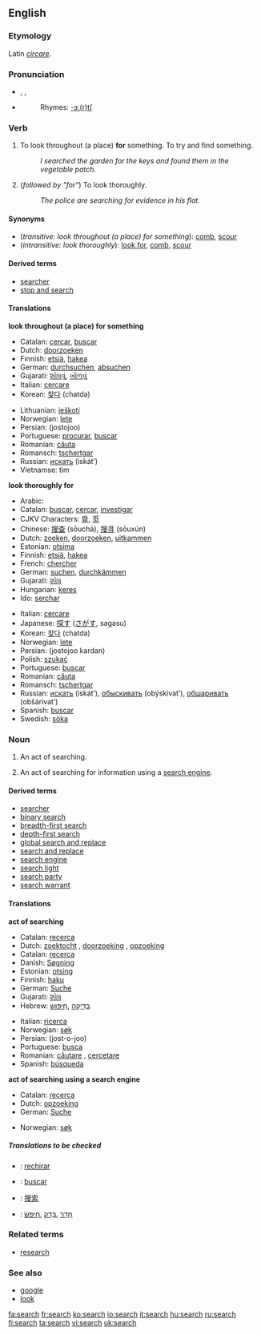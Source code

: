 ==English==

===Etymology===
Latin ''[[circare]]''.

===Pronunciation===
*{{AHD|sûrch}}, {{IPA|/sɜː(r)tʃ/}}, {{SAMPA|/s3:(r)tS/}}
*{{audio|en-us-search.ogg|Audio (US)}}
*:Rhymes: [[Rhymes:English:-ɜː(r)tʃ|-ɜː(r)tʃ]]

===Verb===
{{en-verb|search|es}}

#{{transitive}} To look throughout (a place) '''for''' something.  To try and find something.
#:''I searched the garden for the keys and found them in the vegetable patch.''
#{{intransitive}} (''followed by "for"'') To look thoroughly.
#:''The police are searching for evidence in his flat.''

====Synonyms====
*(''transitive: look throughout (a place) for something''): [[comb]], [[scour]]
*(''intransitive: look thoroughly''): [[look for]], [[comb]], [[scour]]

====Derived terms====
*[[searcher]]
*[[stop and search]]
====Translations====
'''look throughout (a place) for something'''
{{top}}
*Catalan: [[cercar]], [[buscar]]
*Dutch: [[doorzoeken]]
*Finnish: [[etsiä]], [[hakea]]
*German: [[durchsuchen]], [[absuchen]]
*Gujarati: [[શોધવું]], [[ખોળવું]]
*Italian: [[cercare]]
*Korean: [[찾다]] (chatda)
{{mid}}
*Lithuanian: [[ieškoti]]
*Norwegian: [[lete]] 
*Persian: {{FAchar|[[جستجو]]}} (jostojoo)
*Portuguese: [[procurar]], [[buscar]]
*Romanian: [[căuta]]
*Romansch: [[tschertgar]] 
*Russian: [[искать]] (iskát’)
*Vietnamse: tìm
{{bottom}}

'''look thoroughly for'''
{{top}}
*Arabic: {{ARchar|[[بحث]]}} {{IPAchar|(báħaθa)}}
*Catalan: [[buscar]], [[cercar]], [[investigar]]
*CJKV Characters: [[覓]], [[觅]]
*Chinese: [[搜查]] (sōuchá), [[搜寻]] (sōuxún) 
*Dutch: [[zoeken]], [[doorzoeken]], [[uitkammen]]
*Estonian: [[otsima]]
*Finnish: [[etsiä]], [[hakea]]
*French: [[chercher]]
*German: [[suchen]], [[durchkämmen]]
*Gujarati: [[શોધ]]
*Hungarian: [[keres]]
*Ido: [[serchar]]
{{mid}}
*Italian: [[cercare]]
*Japanese: [[探す]] ([[さがす]], sagasu)
*Korean: [[찾다]] (chatda)
*Norwegian: [[lete]] 
*Persian: {{FAchar|[[جستجو کردن]]}} (jostojoo kardan)
*Polish: [[szukać]]
*Portuguese: [[buscar]]
*Romanian: [[căuta]]
*Romansch: [[tschertgar]] 
*Russian: [[искать]] (iskát’), [[обыскивать]] (obýskivat’), [[обшаривать]] (obšárivat’)
*Spanish: [[buscar#Spanish|buscar]]
*Swedish: [[söka]]
{{bottom}}

===Noun===
{{en-noun|es}}

#An act of searching.
#{{computing}} An act of searching for information using a [[search engine]].

====Derived terms====
*[[searcher]]
*[[binary search]]
*[[breadth-first search]]
*[[depth-first search]]
*[[global search and replace]]
*[[search and replace]]
*[[search engine]]
*[[search light]]
*[[search party]]
*[[search warrant]]

====Translations====
'''act of searching'''
{{top}}
*Catalan: [[recerca]]
*Dutch: [[zoektocht]] {{f}}, [[doorzoeking]] {{f}}, [[opzoeking]] {{f}}
*Catalan: [[recerca]]
*Danish: [[Søgning]]
*Estonian: [[otsing]]
*Finnish: [[haku]]
*German: [[Suche]] {{f}}
*Gujarati: [[શોધ]]
*Hebrew: &rlm;[[חיפוש|חִיפּוּשׂ]]&lrm;, &rlm;[[בדיקה|בְּדִיקָה]]&lrm;
{{mid}}
*Italian: [[ricerca]] {{f}}
*Norwegian: [[søk]] {{n}}
*Persian: {{FAchar|[[جستجو]]}} (jost-o-joo)
*Portuguese: [[busca]] {{f}}
*Romanian: [[căutare]] {{f}}, [[cercetare]] {{f}}
*Spanish: [[búsqueda]] {{f}}
{{bottom}}

'''act of searching using a search engine'''
{{top}}
*Catalan: [[recerca]]
*Dutch: [[opzoeking]] {{f}}
*German: [[Suche]] {{f}}
{{mid}}
*Norwegian: [[søk]] {{n}}
{{bottom}}

=====Translations to be checked=====
<!--Remove this section once all of the translations below have been moved into the tables above.-->
{{checktrans}}

*{{ttbc|Aragonese}}: [[rechirar]]
*{{ttbc|Asturian}}: [[buscar]]<!--Austrian??-->
*{{ttbc|Chinese}}: [[搜索]]
*{{ttbc|Hebrew}}: &rlm;[[חיפש|חִיפּשׂ]]&lrm;, &rlm;[[בדק|בָּדַק]]&lrm;, &rlm;[[חדר|חָדַר]]&lrm;

===Related terms===
*[[research]]

===See also===
*[[google]]
*[[look]]

[[fa:search]]
[[fr:search]]
[[ko:search]]
[[io:search]]
[[it:search]]
[[hu:search]]
[[ru:search]]
[[fi:search]]
[[ta:search]]
[[vi:search]]
[[uk:search]]